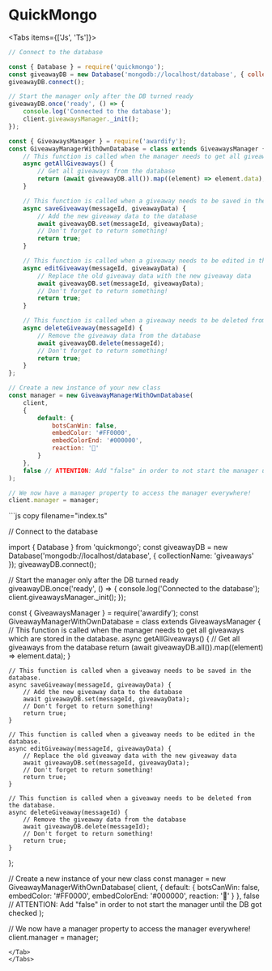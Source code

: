 
# __QuickMongo__

<Tabs items={['Js', 'Ts']}>
<Tab>
```js copy filename="index.js"
// Connect to the database

const { Database } = require('quickmongo');
const giveawayDB = new Database('mongodb://localhost/database', { collectionName: 'giveaways' });
giveawayDB.connect();

// Start the manager only after the DB turned ready
giveawayDB.once('ready', () => {
    console.log('Connected to the database');
    client.giveawaysManager._init();
});

const { GiveawaysManager } = require('awardify');
const GiveawayManagerWithOwnDatabase = class extends GiveawaysManager {
    // This function is called when the manager needs to get all giveaways which are stored in the database.
    async getAllGiveaways() {
        // Get all giveaways from the database
        return (await giveawayDB.all()).map((element) => element.data);
    }

    // This function is called when a giveaway needs to be saved in the database.
    async saveGiveaway(messageId, giveawayData) {
        // Add the new giveaway data to the database
        await giveawayDB.set(messageId, giveawayData);
        // Don't forget to return something!
        return true;
    }

    // This function is called when a giveaway needs to be edited in the database.
    async editGiveaway(messageId, giveawayData) {
        // Replace the old giveaway data with the new giveaway data
        await giveawayDB.set(messageId, giveawayData);
        // Don't forget to return something!
        return true;
    }

    // This function is called when a giveaway needs to be deleted from the database.
    async deleteGiveaway(messageId) {
        // Remove the giveaway data from the database
        await giveawayDB.delete(messageId);
        // Don't forget to return something!
        return true;
    }
};

// Create a new instance of your new class
const manager = new GiveawayManagerWithOwnDatabase(
    client,
    {
        default: {
            botsCanWin: false,
            embedColor: '#FF0000',
            embedColorEnd: '#000000',
            reaction: '🎉'
        }
    },
    false // ATTENTION: Add "false" in order to not start the manager until the DB got checked
);

// We now have a manager property to access the manager everywhere!
client.manager = manager;

```
</Tab>
<Tab>
```js copy filename="index.ts"

// Connect to the database

import { Database } from 'quickmongo';
const giveawayDB = new Database('mongodb://localhost/database', { collectionName: 'giveaways' });
giveawayDB.connect();

// Start the manager only after the DB turned ready
giveawayDB.once('ready', () => {
    console.log('Connected to the database');
    client.giveawaysManager._init();
});

const { GiveawaysManager } = require('awardify');
const GiveawayManagerWithOwnDatabase = class extends GiveawaysManager {
    // This function is called when the manager needs to get all giveaways which are stored in the database.
    async getAllGiveaways() {
        // Get all giveaways from the database
        return (await giveawayDB.all()).map((element) => element.data);
    }

    // This function is called when a giveaway needs to be saved in the database.
    async saveGiveaway(messageId, giveawayData) {
        // Add the new giveaway data to the database
        await giveawayDB.set(messageId, giveawayData);
        // Don't forget to return something!
        return true;
    }

    // This function is called when a giveaway needs to be edited in the database.
    async editGiveaway(messageId, giveawayData) {
        // Replace the old giveaway data with the new giveaway data
        await giveawayDB.set(messageId, giveawayData);
        // Don't forget to return something!
        return true;
    }

    // This function is called when a giveaway needs to be deleted from the database.
    async deleteGiveaway(messageId) {
        // Remove the giveaway data from the database
        await giveawayDB.delete(messageId);
        // Don't forget to return something!
        return true;
    }
};

// Create a new instance of your new class
const manager = new GiveawayManagerWithOwnDatabase(
    client,
    {
        default: {
            botsCanWin: false,
            embedColor: '#FF0000',
            embedColorEnd: '#000000',
            reaction: '🎉'
        }
    },
    false // ATTENTION: Add "false" in order to not start the manager until the DB got checked
);

// We now have a manager property to access the manager everywhere!
client.manager = manager;
```
</Tab>
</Tabs>